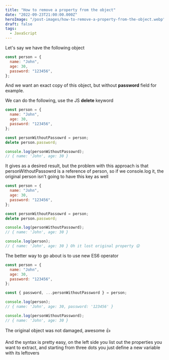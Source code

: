 ```yaml
---
title: "How to remove a property from the object"
date: "2022-09-23T21:00:00.000Z"
heroImage: "/post-images/how-to-remove-a-property-from-the-object.webp"
draft: false
tags:
  - JavaScript
---
```


Let's say we have the following object

```javascript
const person = {
  name: "John",
  age: 30,
  password: "123456",
};
```

And we want an exact copy of this object, but without **password** field for example.

We can do the following, use the JS **delete** keyword

```javascript
const person = {
  name: "John",
  age: 30,
  password: "123456",
};

const personWithoutPassowrd = person;
delete person.password;

console.log(personWithoutPassowrd);
// { name: 'John', age: 30 }
```

It gives as a desired result, but the problem with this approach is that personWithoutPassowrd is a reference of person, so if we console.log it, the original person isn't going to have this key as well

```javascript
const person = {
  name: "John",
  age: 30,
  password: "123456",
};

const personWithoutPassowrd = person;
delete person.password;

console.log(personWithoutPassowrd);
// { name: 'John', age: 30 }

console.log(person);
// { name: 'John', age: 30 } Oh it lost original property 😲
```

The better way to go about is to use new ES6 operator

```javascript
const person = {
  name: "John",
  age: 30,
  password: "123456",
};

const { password, ...personWithoutPassword } = person;

console.log(person);
// { name: 'John', age: 30, password: '123456' }

console.log(personWithoutPassword);
// { name: 'John', age: 30 }
```

The original object was not damaged, awesome 👍

And the syntax is pretty easy, on the left side you list out the properties you want to extract, and starting from three dots you just define a new variable with its leftovers
